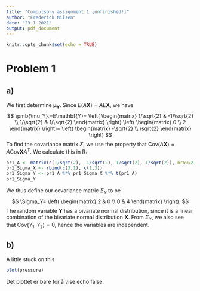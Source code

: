 ```yaml
---
title: "Compulsory assignment 1 [unfinished!]"
author: "Frederick Nilsen"
date: "23 1 2021"
output: pdf_document
---
```


```r
knitr::opts_chunk$set(echo = TRUE)
```

# Problem 1
## a)
We first determine $\pmb{\mu_Y}$. Since $E(A \mathbf{X})=A E\mathbf{X}$, we have
$$
\pmb{\mu_Y}:=E\mathbf{Y}=
\left(
\begin{matrix}
1/\sqrt{2} & -1/\sqrt{2} \\
1/\sqrt{2} & 1/\sqrt{2}
\end{matrix}
\right)
\left(
\begin{matrix}
0 \\ 2
\end{matrix}
\right)=
\left(
\begin{matrix}
-\sqrt{2} \\ \sqrt{2}
\end{matrix}
\right)
$$
To find the covariance matrix $\Sigma$, we use the property that $\text{Cov}(A\mathbf{X})=A \text{Cov}\mathbf{X}A^T$. We calculate this in R:

```r
pr1_A <- matrix(c(1/sqrt(2), -1/sqrt(2), 1/sqrt(2), 1/sqrt(2)), nrow=2, byrow=TRUE)
pr1_Sigma_X <- rbind(c(3,1), c(1,3))
pr1_Sigma_Y <- pr1_A %*% pr1_Sigma_X %*% t(pr1_A)
pr1_Sigma_Y
```
We thus define our covariance matric $\Sigma_Y$ to be
$$
\Sigma_Y=
\left(
\begin{matrix}
2 & 0 \\ 0 & 4
\end{matrix}
\right).
$$
The random variable $\mathbf{Y}$ has a bivariate normal distribution, since it is a linear combination of the bivariate normal distribution $\mathbf{X}$. From $\Sigma_Y$, we also see that $\text{Cov}(Y_1, Y_2)=0$, hence the variables are independent.

## b)

A little stuck on this





```r
plot(pressure)
```
Det plottet er bare for å vise echo false.